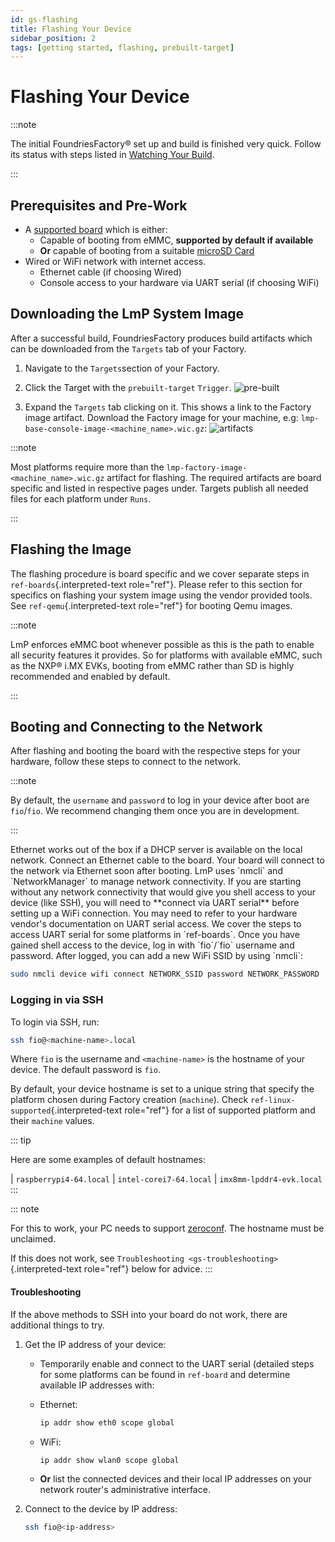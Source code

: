 ```yaml
---
id: gs-flashing
title: Flashing Your Device
sidebar_position: 2
tags: [getting started, flashing, prebuilt-target]
---
```


# Flashing Your Device

:::note

The initial FoundriesFactory® set up and build is finished very quick.
Follow its status with steps listed in [Watching Your Build](./getting-started/signing-up/#watching-your-build).

:::

## Prerequisites and Pre-Work

- A [supported board](./reference-manual/linux-supported) which is either:
  - Capable of booting from eMMC, **supported by default if available**
  - **Or** capable of booting from a suitable [microSD Card](https://elinux.org/RPi_SD_cards)
- Wired or WiFi network with internet access.
  - Ethernet cable (if choosing Wired)
  - Console access to your hardware via UART serial (if choosing WiFi)

## Downloading the LmP System Image

After a successful build, FoundriesFactory produces build artifacts which can be downloaded from the `Targets` tab of your Factory.

1. Navigate to the `Targets`section of your Factory.

2. Click the Target with the `prebuilt-target` `Trigger`.
   ![pre-built](/img/flash-device/pre-built.png)

3. Expand the `Targets` tab clicking on it.
   This shows a link to the Factory image artifact.
   Download the Factory image for your machine, e.g: `lmp-base-console-image-<machine_name>.wic.gz`:
   ![artifacts](/img/flash-device/artifacts.png)

:::note

Most platforms require more than the `lmp-factory-image-<machine_name>.wic.gz` artifact for flashing.
The required artifacts are board specific and listed in respective pages under.
Targets publish all needed files for each platform under `Runs`.

:::

## Flashing the Image

The flashing procedure is board specific and we cover separate steps in
`ref-boards`{.interpreted-text role="ref"}. Please refer to this section
for specifics on flashing your system image using the vendor provided
tools. See `ref-qemu`{.interpreted-text role="ref"} for booting Qemu
images.

:::note

LmP enforces eMMC boot whenever possible as this is the path to enable
all security features it provides. So for platforms with available eMMC,
such as the NXP® i.MX EVKs, booting from eMMC rather than SD is highly
recommended and enabled by default.

:::

## Booting and Connecting to the Network

After flashing and booting the board with the respective steps for your
hardware, follow these steps to connect to the network.

:::note

By default, the `username` and `password` to log in your device after
boot are `fio`/`fio`. We recommend changing them once you are in
development.

:::


<Tabs>
  <TabItem value="Ethernet (Recommended)" default>
    Ethernet works out of the box if a DHCP server is available on the local network.
    Connect an Ethernet cable to the board.
    Your board will connect to the network via Ethernet soon after booting.
  </TabItem>
  <TabItem value="Wifi">
    LmP uses `nmcli` and `NetworkManager` to manage network connectivity.
    If you are starting without any network connectivity that would give you
    shell access to your device (like SSH), you will need to **connect via UART serial** before setting up a WiFi connection.
    You may need to refer to your hardware vendor's documentation on UART serial access.
    We cover the steps to access UART serial for some platforms in `ref-boards`.
    Once you have gained shell access to the device, log in with `fio`/`fio`
    username and password. After logged, you can add a new WiFi SSID by
    using `nmcli`:

```bash
sudo nmcli device wifi connect NETWORK_SSID password NETWORK_PASSWORD
```

  </TabItem>
</Tabs>

### Logging in via SSH

To login via SSH, run:

```bash
ssh fio@<machine-name>.local
```

Where `fio` is the username and `<machine-name>` is the hostname of your
device. The default password is `fio`.

By default, your device hostname is set to a unique string that specify
the platform chosen during Factory creation (`machine`). Check
`ref-linux-supported`{.interpreted-text role="ref"} for a list of
supported platform and their `machine` values.

::: tip

Here are some examples of default hostnames:

| `raspberrypi4-64.local`
| `intel-corei7-64.local`
| `imx8mm-lpddr4-evk.local`
:::

::: note

For this to work, your PC needs to support
[zeroconf](https://en.wikipedia.org/wiki/Zero-configuration_networking).
The hostname must be unclaimed.

If this does not work, see
`Troubleshooting <gs-troubleshooting>`{.interpreted-text role="ref"}
below for advice.
:::

#### Troubleshooting

If the above methods to SSH into your board do not work, there are
additional things to try.

1. Get the IP address of your device:

    - Temporarily enable and connect to the UART serial (detailed steps for some platforms can be found in `ref-board`
      and determine available IP addresses with:
    - Ethernet:

        ```bash
        ip addr show eth0 scope global
        ```

    - WiFi:

        ```bash
        ip addr show wlan0 scope global
        ```

    - **Or** list the connected devices and their local IP addresses on your network router's administrative interface.

2. Connect to the device by IP address:

    ```bash
    ssh fio@<ip-address>
    ```
